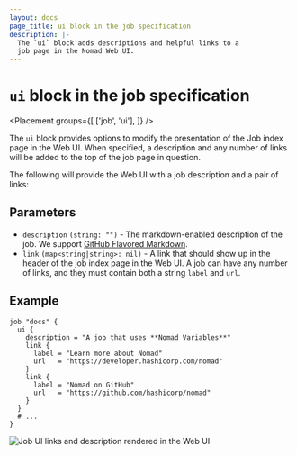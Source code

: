 ```yaml
---
layout: docs
page_title: ui block in the job specification
description: |-
  The `ui` block adds descriptions and helpful links to a
  job page in the Nomad Web UI.
---
```


# `ui` block in the job specification

<Placement
  groups={[
    ['job', 'ui'],
  ]}
/>

The `ui` block provides options to modify the presentation of the Job index page
in the Web UI. When specified, a description and any number of links will be
added to the top of the job page in question.

The following will provide the Web UI with a job description and a pair of links:

## Parameters

- `description` `(string: "")` - The markdown-enabled description of the job. We
  support [GitHub Flavored Markdown](https://github.github.com/gfm/).
- `link` `(map<string|string>: nil)` - A link that should show up in the header
  of the job index page in the Web UI. A job can have any number of links, and
  they must contain both a string `label` and `url`.

## Example

```hcl
job "docs" {
  ui {
    description = "A job that uses **Nomad Variables**"
    link {
      label = "Learn more about Nomad"
      url   = "https://developer.hashicorp.com/nomad"
    }
    link {
      label = "Nomad on GitHub"
      url   = "https://github.com/hashicorp/nomad"
    }
  }
  # ...
}
```

![Job UI links and description rendered in the Web UI](/img/nomad-ui-block.png)
